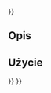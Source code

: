 <languages/>
{{UnfinishedDocu{{#translation:}}}}
{{Docnav/pl
|[[Robot_CreateTrajectory/pl|Utwórz tor pracy]]
|[[Robot_SetDefaultValues/pl|Ustaw wartości domyślne]]
|[[Robot_Workbench/pl|Środowisko pracy Robot]]
|IconL=Robot_CreateTrajectory.svg
|IconR=Robot_SetDefaultValues.svg
|IconC=Workbench_Robot.svg
}}

{{GuiCommand/pl
|Name=Robot SetDefaultOrientation
|Name/pl=Robot: Ustaw domyślą orientację
|MenuLocation=Robot → Ustaw domyślą orientację
|Workbenches=[[Robot_Workbench/pl|Robot]]
|SeeAlso=...
}}

<span id="Description"></span>
==Opis==

<span id="Usage"></span>
==Użycie==


{{Docnav/pl
|[[Robot_CreateTrajectory/pl|Utwórz tor pracy]]
|[[Robot_SetDefaultValues/pl|Ustaw wartości domyślne]]
|[[Robot_Workbench/pl|Środowisko pracy Robot]]
|IconL=Robot_CreateTrajectory.svg
|IconR=Robot_SetDefaultValues.svg
|IconC=Workbench_Robot.svg
}}

{{Robot_Tools_navi{{#translation:}}}}
{{Userdocnavi{{#translation:}}}}